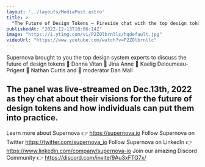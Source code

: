 ```yaml
---
layout: '../layouts/MediaPost.astro'
title: >
  "The Future of Design Tokens — Fireside chat with the top design tokens experts, powered by Supernova"
publishedAt: "2022-12-13T10:06:14Z"
image: "https://i.ytimg.com/vi/P2ZOlbrnllc/hqdefault.jpg"
videoUrl: "https://www.youtube.com/watch?v=P2ZOlbrnllc"
---
```

Supernova brought to you the top design system experts to discuss the future of design tokens 
🔹 Donna Vitan
🔹 Jina Anne
🔹 Kaelig Deloumeau-Prigent
🔹 Nathan Curtis and 
🔹 moderator Dan Mall 

The panel was live-streamed on Dec.13th, 2022 as they chat about their visions for the future of design tokens and how individuals can put them into practice.
--------
Learn more about Supernova 👉 https://supernova.io
Follow Supernova on Twitter  https://twitter.com/supernova_io
Follow Supernova on LinkedIn 👉https://www.linkedin.com/company/supernova-io
Join our amazing Discord Community 👉 https://discord.com/invite/9Au3xFTG7x/
